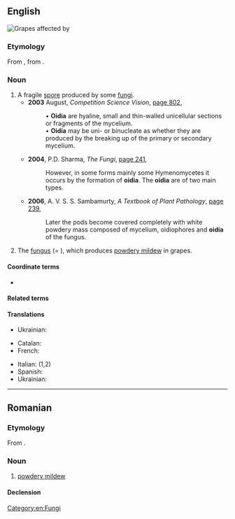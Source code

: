 {{also|Oidium|oïdium}}

==English==
[[File:UncinulaNecatorOnGrapes.jpg|right|thumb|Grapes affected by {{taxlink|Erysiphe necator|species|noshow=1}}]]
{{wikipedia}}

===Etymology===
From {{bor|en|LL.|ōidium}}, from {{der|en|grc|ᾠόν||egg}} {{suffix|en||ium}}.

===Noun===
{{en-noun|oidia}}

# A fragile [[spore]] produced by some [[fungus|fungi]].
#* '''2003''' August, ''Competition Science Vision'', [http://books.google.com.au/books?id=1ugDAAAAMBAJ&pg=PA802&dq=%22oidium%22%7C%22oidia%22&hl=en&sa=X&ei=eTlKVPnIKIuE8gXqx4GIBg&redir_esc=y#v=onepage&q=%22oidium%22%7C%22oidia%22&f=false page 802],
#*: • '''Oidia''' are hyaline, small and thin-walled unicellular sections or fragments of the mycelium.
#*: • '''Oidia''' may be uni- or binucleate as whether they are produced by the breaking up of the primary or secondary mycelium.
#* '''2004''', P.D. Sharma, ''The Fungi'', [http://books.google.com.au/books?id=zBP_3V_8VnMC&pg=PA241&dq=%22oidium%22%7C%22oidia%22&hl=en&sa=X&ei=eTlKVPnIKIuE8gXqx4GIBg&redir_esc=y#v=onepage&q=%22oidium%22%7C%22oidia%22&f=false page 241],
#*: However, in some forms mainly some Hymenomycetes it occurs by the formation of '''oidia'''. The '''oidia''' are of two main types.
#* '''2006''', A. V. S. S. Sambamurty, ''A Textbook of Plant Pathology'', [http://books.google.com.au/books?id=x75tq4XPosoC&pg=PA239&dq=%22oidium%22%7C%22oidia%22&hl=en&sa=X&ei=eTlKVPnIKIuE8gXqx4GIBg&redir_esc=y#v=onepage&q=%22oidium%22%7C%22oidia%22&f=false page 239],
#*: Later the pods become covered completely with white powdery mass composed of mycelium, oidiophores and '''oidia''' of the fungus.
# The [[fungus]] {{taxlink|Erysiphe necator|species|noshow=1}} (= {{taxlink|Uncinula necator|species|noshow=1}}), which produces [[powdery mildew]] in grapes.

====Coordinate terms====
* {{l|en|conidium}}

====Related terms====
{{col3|en|oidiomycosis|oidial|oidiophore}}

====Translations====
{{trans-top|fragile spore}}
{{trans-mid}}
* Ukrainian: {{t|uk|ої́дія|f}}
{{trans-bottom}}
{{trans-top|''cognate translations of'' oidium — ''otherwise see'' [[powdery mildew#Translations|powdery mildew]]}}
* Catalan: {{t+|ca|oïdi|m}}
* French: {{t+|fr|oïdium|m}}
{{trans-mid}}
* Italian: {{t|it|oidio|m}} (1,2)
* Spanish: {{t|es|oídio|m}}
* Ukrainian: {{t|uk|ої́діум|m}}
{{trans-bottom}}

[[Category:en:Fungi]]

----

==Romanian==

===Etymology===
From {{bor|ro|fr|oïdium}}.

===Noun===
{{ro-noun|n|-}}

# [[powdery mildew]]

====Declension====
{{ro-noun-n|n=sg}}